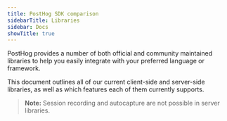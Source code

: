 ```yaml
---
title: PostHog SDK comparison
sidebarTitle: Libraries
sidebar: Docs
showTitle: true
---
```



PostHog provides a number of both official and community maintained libraries to help you easily integrate with your preferred language or framework.

This document outlines all of our current client-side and server-side libraries, as well as which features each of them currently supports.

>**Note:** Session recording and autocapture are not possible in server libraries.

<LibraryComparison />
